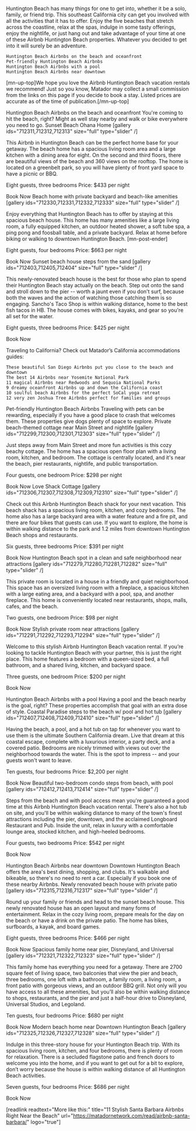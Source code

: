 Huntington Beach has many things for one to get into, whether it be a solo, family, or friend trip. This southeast California city can get you involved with all the activities that it has to offer. Enjoy the five beaches that stretch across the coastline, relax at the spas, indulge in some tasty offerings, enjoy the nightlife, or just hang out and take advantage of your time at one of these Airbnb Huntington Beach properties. Whatever you decided to get into it will surely be an adventure.

 	Huntington Beach Airbnbs on the beach and oceanfront
 	Pet-friendly Huntington Beach Airbnbs
 	Huntington Beach Airbnbs with a pool
 	Huntington Beach Airbnbs near downtown

[mn-up-top]We hope you love the Airbnb Huntington Beach vacation rentals we recommend! Just so you know, Matador may collect a small commission from the links on this page if you decide to book a stay. Listed prices are accurate as of the time of publication.[/mn-up-top]

Huntington Beach Airbnbs on the beach and oceanfront
You're coming to hit the beach, right? Might as well stay nearby and walk or bike everywhere you need to go.
Sunset Beach Ohana Home
[gallery ids="712311,712312,712313" size="full" type="slider" /]

This Airbnb in Huntington Beach can be the perfect home base for your getaway. The beach home has a spacious living room area and a large kitchen with a dining area for eight. On the second and third floors, there are beautiful views of the beach and 360 views on the rooftop. The home is located on a greenbelt park, so you will have plenty of front yard space to have a picnic or BBQ.

Eight guests, three bedrooms
Price: $433 per night

Book Now
Beach home with private backyard and beach-like amenities
[gallery ids="712330,712331,712332,712333" size="full" type="slider" /]

Enjoy everything that Huntington Beach has to offer by staying at this spacious beach house. This home has many amenities like a large living room, a fully equipped kitchen, an outdoor heated shower, a soft tube spa, a ping pong and foosball table, and a private backyard. Relax at home before biking or walking to downtown Huntington Beach. [mn-post-ender]

Eight guests, four bedrooms
Price: $663 per night

Book Now
Sunset beach house steps from the sand
[gallery ids="712403,712405,712404" size="full" type="slider"  /]

This newly-renovated beach house is the best for those who plan to spend their Huntington Beach stay actually on the beach. Step out onto the sand and stroll down to the pier -- worth a jaunt even if you don't surf, because both the waves and the action of watching those catching them is so engaging. Sancho's Taco Shop is within walking distance, home to the best fish tacos in HB. The house comes with bikes, kayaks, and gear so you're all set for the water.

Eight guests, three bedrooms
Price: $425 per night

Book Now

Traveling to California? Check out Matador’s California accommodations guides:

 	These beautiful San Diego Airbnbs put you close to the beach and downtown
 	The best 14 Airbnbs near Yosemite National Park
 	11 magical Airbnbs near Redwoods and Sequoia National Parks
 	9 dreamy oceanfront Airbnbs up and down the California coast
 	10 soulful beach Airbnbs for the perfect SoCal yoga retreat
 	12 very zen Joshua Tree Airbnbs perfect for families and groups



Pet-friendly Huntington Beach Airbnbs
Traveling with pets can be rewarding, especially if you have a good place to crash that welcomes them. These properties give dogs plenty of space to explore.
Private beach-themed cottage near Main Street and nightlife
[gallery ids="712299,712300,712301,712303" size="full" type="slider" /]

Just steps away from Main Street and more fun activities is this cozy beachy cottage. The home has a spacious open floor plan with a living room, kitchen, and bedroom. The cottage is centrally located, and it's near the beach, pier restaurants, nightlife, and public transportation.

Four guests, one bedroom
Price: $298 per night

Book Now
Love Shack Cottage
[gallery ids="712306,712307,712308,712309,712310" size="full" type="slider" /]

Check out this Airbnb Huntington Beach shack for your next vacation. This beach shack has a spacious living room, kitchen, and cozy bedrooms. The home also has a large backyard area with a water feature and a fire pit, and there are four bikes that guests can use. If you want to explore, the home is within walking distance to the park and 1.2 miles from downtown Huntington Beach shops and restaurants.

Six guests, three bedrooms
Price: $391 per night

Book Now
Huntington Beach spot in a clean and safe neighborhood near attractions
[gallery ids="712279,712280,712281,712282" size="full" type="slider"  /]

This private room is located in a house in a friendly and quiet neighborhood. This space has an oversized living room with a fireplace, a spacious kitchen with a large eating area, and a backyard with a pool, spa, and another fireplace. This home is conveniently located near restaurants, shops, malls, cafes, and the beach.

Two guests, one bedroom
Price: $98 per night

Book Now
Stylish private room near attractions
[gallery ids="712291,712292,712293,712294" size="full" type="slider"  /]

Welcome to this stylish Airbnb Huntington Beach vacation rental. If you’re looking to tackle Huntington Beach with your partner, this is just the right place. This home features a bedroom with a queen-sized bed, a full bathroom, and a shared living, kitchen, and backyard space.

Three guests, one bedroom
Price: $200 per night

Book Now

Huntington Beach Airbnbs with a pool
Having a pool and the beach nearby is the goal, right? These properties accomplish that goal with an extra dose of style.
Coastal Paradise steps to the beach w/ pool and hot tub
[gallery ids="712407,712408,712409,712410" size="full" type="slider"  /]

Having the beach, a pool, and a hot tub on tap for whenever you want to use them is the ultimate Southern California dream. Live that dream at this coastal escape, complete with a luxurious interior, a party deck, and a covered patio. Bedrooms are nicely trimmed with views out over the neighborhood towards the water. This is the spot to impress -- and your guests won't want to leave.

Ten guests, four bedrooms
Price: $2,200 per night

Book Now
Beautiful two-bedroom condo steps from beach, with pool
[gallery ids="712412,712413,712414" size="full" type="slider"  /]

Steps from the beach and with pool access mean you're guaranteed a good time at this Airbnb Huntington Beach vacation rental. There's also a hot tub on site, and you'll be within walking distance to many of the town's finest attractions including the pier, downtown, and the acclaimed Longboard Restaurant and Pub. Inside the unit, relax in luxury with a comfortable lounge area, stocked kitchen, and high-heeled bedrooms.

Four guests, two bedrooms
Price: $542 per night

Book Now

Huntington Beach Airbnbs near downtown
Downtown Huntington Beach offers the area's best dining, shopping, and clubs. It's walkable and bikeable, so there's no need to rent a car. Especially if you book one of these nearby Airbnbs.
Newly renovated beach house with private patio
[gallery ids="712315,712316,712317" size="full" type="slider"  /]

Round up your family or friends and head to the sunset beach house. This newly renovated house has an open layout and many forms of entertainment. Relax in the cozy living room, prepare meals for the day on the beach or have a drink on the private patio. The home has bikes, surfboards, a kayak, and board games.

Eight guests, three bedrooms
Price: $466 per night

Book Now
Spacious family home near pier, Disneyland, and Universal
[gallery ids="712321,712322,712323" size="full" type="slider"  /]

This family home has everything you need for a getaway. There are 2700 square feet of living space, two balconies that view the pier and beach, three bedrooms, one loft with a bathroom, a family room, a living room, a front patio with gorgeous views, and an outdoor BBQ grill. Not only will you have access to all these amenities, but you’ll also be within walking distance to shops, restaurants, and the pier and just a half-hour drive to Disneyland, Universal Studios, and Legoland.

Ten guests, four bedrooms
Price: $680 per night

Book Now
Modern beach home near Downtown Huntington Beach
[gallery ids="712325,712326,712327,712328" size="full" type="slider"  /]

Indulge in this three-story house for your Huntington Beach trip. With its spacious living room, kitchen, and four bedrooms, there is plenty of room for relaxation. There is a secluded flagstone patio and french doors to welcome you into the home, and if you want to get out for a bit to explore, don’t worry because the house is within walking distance of all Huntington Beach activities.

Seven guests, four bedrooms
Price: $686 per night

Book Now

[readlink readtext="More like this:" title="11 Stylish Santa Barbara Airbnbs Right Near the Beach" url="https://matadornetwork.com/read/airbnb-santa-barbara/" logo="true"]